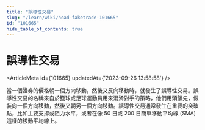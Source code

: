 ```yaml
---
title: "誤導性交易"
slug: "/learn/wiki/head-faketrade-101665"
id: "101665"
hide_table_of_contents: true
---
```



# 誤導性交易

<ArticleMeta id={101665} updatedAt={'2023-09-26 13:58:58'} />
<div className='border-solid border-b border-t-0 my-4 border-[var(--ifm-color-gray-300)]' />

當一個證券的價格朝一個方向移動，然後又反向移動時，就發生了誤導性交易。誤導性交易的名稱來自於籃球或足球運動員用來混淆對手的策略，他們用頭領先，假裝向一個方向移動，然後又朝另一個方向移動。誤導性交易通常發生在重要的突破點，比如主要支撐或阻力水平，或者在像 50 日或 200 日簡單移動平均線 (SMA) 這樣的移動平均線上。
